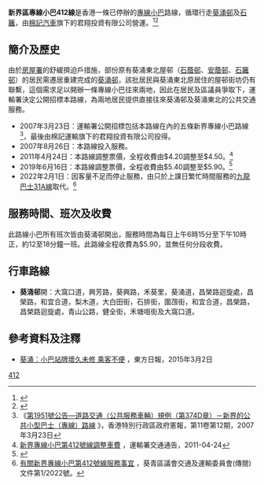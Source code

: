 {{公共汽車路線基礎資訊
| 路線名稱             = 新界區專線小巴412線
| 代表圖像             = NTMinibus412 DC1548.jpg
| 經營者               = 棉記汽車
| 路線用車             = [[豐田Coaster|豐田Coaster]]
| 起點站               = [[葵涌邨|葵涌邨]]
| 途經地點             = [[葵興邨|葵興邨]]、[[石蔭邨|石蔭邨]]、[[安蔭邨|安蔭邨]]、[[石籬邨|石籬邨]]、[[和宜合道|和宜合道]]、[[昌榮路|昌榮路]]
| 終點站               = 葵涌邨
| 全程行駛里程         = 3.2公里
| 單程行駛里程         = 
| 起點站服務時間       = 0615-2200
| 終點站服務時間       = 循環線
| 班次頻率             = 12-18分
| 全程收費             = $5.9
| 分段收費站點         =
| 去程分段收費站點     = 
| 回程分段收費站點     =
| 服務時間以外替代路線 = 無
| 主要競爭交通         = [[九龍巴士31M線|九龍巴士31M線]]<br/>[[九龍巴士235M線|九龍巴士235M線]]
| 備註                 =
| 走線圖               = NTMinibus412 RtMap.png
| 走線圖說明           =
}}
'''新界區專線小巴412線'''是香港一條已停辦的[[專線小巴|專線小巴]]路線，循環行走[[葵涌邨|葵涌邨]]及[[石籬|石籬]]，由[[棉記汽車|棉記汽車]]旗下的君翔投資有限公司營運。<ref>{{Cite web |url=http://hketransport.td.gov.hk/ris_page/get_gmb_detail.php?route_id=2501&lang=TC |title=運輸署 - 新界區專線小巴412號 |access-date=2016-12-18 |archive-date=2019-06-06 |archive-url=https://web.archive.org/web/20190606165840/http://hketransport.td.gov.hk/ris_page/get_gmb_detail.php?route_id=2501&lang=TC |dead-url=no }}</ref><ref>{{Cite web |url=http://www.681busterminal.com/version2/index.php?fi=a201&id=420 |title=681巴士總站 - 新界區專線小巴412線 |access-date=2011-02-25 |archive-date=2019-08-19 |archive-url=https://web.archive.org/web/20190819145622/http://www.681busterminal.com/version2/index.php?fi=a201&id=420 |dead-url=no }}</ref>

==簡介及歷史==
由於[[房屋署|房屋署]]的舒緩擠迫戶措施，部份原有葵涌東北屋邨（[[石蔭邨|石蔭邨]]、[[安蔭邨|安蔭邨]]、[[石籬邨|石籬邨]]）的居民需遷居重建完成的[[葵涌邨|葵涌邨]]，該批居民與葵涌東北原居住的屋邨街坊仍有聯繫，這個需求足以開辦一條專線小巴往來兩地，因此在居民及區議員爭取下，運輸署決定公開招標本路線，為兩地居民提供直接往來葵涌邨及葵涌東北的公共交通服務。
*2007年3月23日：運輸署公開招標包括本路線在內的五條新界專線小巴路線<ref>《[http://www.gld.gov.hk/cgi-bin/gld/egazette/gazettefiles.cgi?lang=c&year=2007&month=3&day=23&vol=11&no=12&gn=1951&header=1&part=0&df=1&nt=gn&newfile=1&acurrentpage=12&agree=1&gaz_type=mg 第1951號公告—道路交通（公共服務車輛）規例（第374D章）－新界的公共小型巴士（專線）路線] {{Wayback|url=http://www.gld.gov.hk/cgi-bin/gld/egazette/gazettefiles.cgi?lang=c&year=2007&month=3&day=23&vol=11&no=12&gn=1951&header=1&part=0&df=1&nt=gn&newfile=1&acurrentpage=12&agree=1&gaz_type=mg |date=20070929092706 }}》，香港特別行政區政府憲報，第11卷第12期，2007年3月23日</ref>，最後由棉記運輸旗下的君翔投資有限公司投得。
*2007年8月26日：本路線投入服務。
*2011年4月24日：本路線調整票價，全程收費由$4.20調整至$4.50。<ref>[http://www.td.gov.hk/tc/traffic_notices/index_id_25647.html 新界專線小巴第412號線調整車費] {{Wayback|url=http://www.td.gov.hk/tc/traffic_notices/index_id_25647.html |date=20191106124121 }}，運輸署交通通告，2011-04-24</ref>
*2019年6月16日：本路線調整票價，全程收費由$5.40調整至$5.90。<ref>{{Cite web |url=https://www.td.gov.hk/tc/traffic_notices/index_id_55664.html |title=調整新界專線小巴第412號線的車費 |access-date=2019-06-09 |archive-date=2019-06-09 |archive-url=https://web.archive.org/web/20190609151913/https://www.td.gov.hk/tc/traffic_notices/index_id_55664.html |dead-url=no }}</ref>
*2022年2月1日：因客量不足而停止服務，由只於上課日繁忙時間服務的[[九龍巴士31A線|九龍巴士31A線]]取代。<ref>[https://www.districtcouncils.gov.hk/kwt/doc/2020_2023/tc/committee_meetings_doc/TTC/22014/1_2022.pdf 有關新界專線小巴第412號線服務事宜] {{Wayback|url=https://www.districtcouncils.gov.hk/kwt/doc/2020_2023/tc/committee_meetings_doc/TTC/22014/1_2022.pdf |date=20220112035236 }}，葵青區議會交通及運輸委員會(傳閱)文件第1/2022號。</ref>

==服務時間、班次及收費==
此路線小巴所有班次皆由葵涌邨開出，服務時間為每日上午6時15分至下午10時正，約12至18分鐘一班。此路線全程收費為$5.90，並無任何分段收費。

==行車路線==
*'''葵涌邨'''開：大窩口道，興芳路，葵興路，禾葵里，葵涌道，昌榮路迴旋處，昌榮路，和宜合道，梨木道，大白田街，石排街，圍乪街，和宜合道，昌榮路，昌榮路迴旋處，青山公路，健全街，禾塘咀街及大窩口道。

==參考資料及注釋==
*[http://orientaldaily.on.cc/cnt/news/20150302/mobile/odn-20150302-0302_00196_003.html 葵涌：小巴站牌壞久未修 乘客不便] {{Wayback|url=http://orientaldaily.on.cc/cnt/news/20150302/mobile/odn-20150302-0302_00196_003.html |date=20191129150851 }}，東方日報，2015年3月2日
{{reflist}}

[[Category:已取消小巴路線|412]]